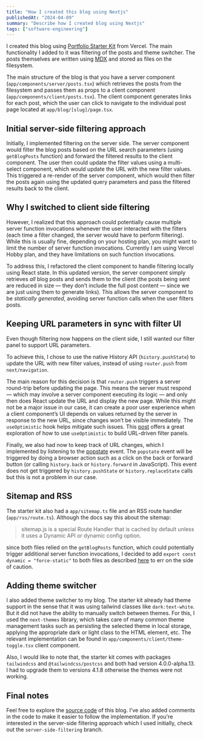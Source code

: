 ```yaml
---
title: "How I created this blog using Nextjs"
publishedAt: "2024-04-09"
summary: "Describe how I created blog using Nextjs"
tags: ["software-engineering"]
---
```


I created this blog using [Portfolio Starter Kit](https://vercel.com/templates/next.js/portfolio-starter-kit) from Vercel.
The main functionality I added to it was filtering of the posts and theme
switcher. The posts themselves are written using [MDX](https://mdxjs.com/) and stored as files on the filesystem.

The main structure of the blog is that you have a server component (`app/components/server/posts.tsx`) which retrieves
the posts from the filesystem and passes them as props to a client component (`app/components/client/posts.tsx`).
The client component generates links for each post, which the user can click to navigate to the individual post page
located at `app/blog/[slug]/page.tsx`.

## Initial server-side filtering approach

Initially, I implemented filtering on the server side. The server
component would filter the blog posts based on the URL search parameters (using `getBlogPosts` function)
and forward the filtered results to the client component. The user then could
update the filter values using a multi-select component, which would
update the URL with the new filter values. This triggered a re-render of
the server component, which would then filter the posts again using the
updated query parameters and pass the filtered results back to the client.

## Why I switched to client side filtering

However, I realized that this approach could potentially cause multiple server
function invocations whenever the user interacted with the filters (each
time a filter changed, the server would have to perform filtering).
While this is usually fine, depending on your hosting plan, you might
want to limit the number of server function invocations.
Currently I am using Vercel Hobby plan, and they have limitations on such
function invocations.

To address this, I refactored the client component to handle filtering
locally using React state. In this updated version, the server component
simply retrieves _all_ blog posts and sends them to the client (the posts
being sent are reduced in size — they don’t include the full post
content — since we are just using them to generate links). This allows
the server component to be _statically generated_, avoiding server
function calls when the user filters posts.

## Keeping URL parameters in sync with filter UI

Even though filtering now happens on the client side, I still wanted our filter
panel to support URL parameters.

To achieve this, I chose to use the native History API (`history.pushState`) to update the URL with new filter values, instead of using `router.push` from `next/navigation`.

The main reason for this decision is that `router.push` triggers a server round-trip before updating the page.
This means the server must respond — which may involve a server component executing its logic — and only then
does React update the URL and display the new page. While this might not be a major issue in our case, it can
create a poor user experience when a client component’s UI depends on values returned by the server in response
to the new URL, since changes won’t be visible immediately. The `useOptimistic` hook helps mitigate such issues.
This [post](https://buildui.com/posts/instant-search-params-with-react-server-components)
offers a great exploration of how to use `useOptimistic` to build URL-driven filter panels.

Finally, we also had now to keep track of URL changes, which I implemented by listening to the [popstate](https://developer.mozilla.org/en-US/docs/Web/API/Window/popstate_event) event.
The `popstate` event will be triggered by doing a browser action such as a click on the back or forward button (or calling `history.back` or `history.forward` in JavaScript).
This event does not get triggered by `history.pushState` or `history.replaceState` calls but this is not a problem in our case.

## Sitemap and RSS

The starter kit also had a `app/sitemap.ts` file and an RSS route handler (`app/rss/route.ts`).
Although the docs say this about the sitemap:

> sitemap.js is a special Route Handler that is cached by default unless it uses a Dynamic API or dynamic config option.

since both files relied on the `getBlogPosts` function, which could potentially trigger additional server
function invocations, I decided to add `export const dynamic = "force-static"` to both files as
described [here](https://nextjs.org/docs/app/api-reference/file-conventions/route-segment-config)
to err on the side of caution.

## Adding theme switcher

I also added theme switcher to my blog. The starter kit already had
theme support in the sense that it was using tailwind classes like
`dark:text-white`. But it did not have the ability to manually switch
between themes. For this, I used the `next-themes` library, which takes
care of many common theme management tasks such as persisting the
selected theme in local storage, applying the appropriate dark or light
class to the HTML element, etc. The relevant implementation can be found
in `app/components/client/theme-toggle.tsx` client component.

Also, I would like to note that, the starter kit comes with packages
`tailwindcss` and `@tailwindcss/postcss` and both had version 4.0.0-alpha.13. I
had to upgrade them to versions 4.1.8 otherwise the themes were not
working.

## Final notes

Feel free to explore the [source code](https://github.com/gmoniava/personal-site) of this blog. I’ve also added
comments in the code to make it easier to follow the implementation. If
you're interested in the server-side filtering approach which I used initially, check out the
`server-side-filtering` branch.
